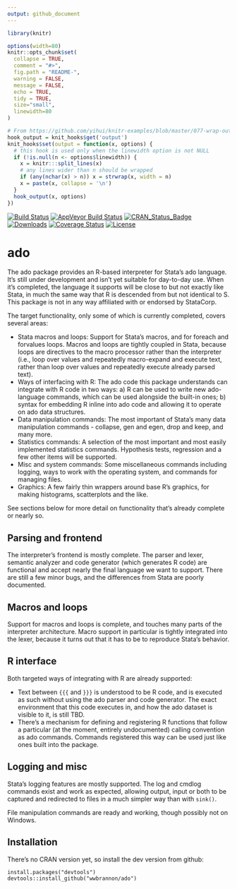 ```yaml
---
output: github_document
---
```


<!-- README.md is generated from README.Rmd. Please edit that file -->

```r
library(knitr)

options(width=80)
knitr::opts_chunk$set(
  collapse = TRUE,
  comment = "#>",
  fig.path = "README-",
  warning = FALSE,
  message = FALSE,
  echo = TRUE,
  tidy = TRUE,
  size="small",
  linewidth=80
)

# From https://github.com/yihui/knitr-examples/blob/master/077-wrap-output.Rmd
hook_output = knit_hooks$get('output')
knit_hooks$set(output = function(x, options) {
  # this hook is used only when the linewidth option is not NULL
  if (!is.null(n <- options$linewidth)) {
    x = knitr:::split_lines(x)
    # any lines wider than n should be wrapped
    if (any(nchar(x) > n)) x = strwrap(x, width = n)
    x = paste(x, collapse = '\n')
  }
  hook_output(x, options)
})
```

[![Build Status](https://img.shields.io/travis/wwbrannon/ado.svg?style=flat)](https://travis-ci.org/wwbrannon/ado)
[![AppVeyor Build Status](https://ci.appveyor.com/api/projects/status/github/wwbrannon/ado?branch=master&svg=true)](https://ci.appveyor.com/project/wwbrannon/ado)
[![CRAN_Status_Badge](https://www.r-pkg.org/badges/version/ado)](https://cran.r-project.org/package=ado)
[![Downloads](https://cranlogs.r-pkg.org/badges/ado)](https://cran.r-project.org/package=ado)
[![Coverage Status](https://img.shields.io/codecov/c/github/wwbrannon/ado/master.svg)](https://codecov.io/github/wwbrannon/ado?branch=master)
[![License](https://img.shields.io/:license-mit-blue.svg?style=flat)](https://wwbrannon.mit-license.org/)

# ado

The ado package provides an R-based interpreter for Stata's ado language. It's still under development and isn't yet suitable for day-to-day use. When it's completed, the language it supports will be close to but not exactly like Stata, in much the same way that R is descended from but not identical to S. This package is not in any way affiliated with or endorsed by StataCorp.

The target functionality, only some of which is currently completed, covers several areas:

* Stata macros and loops: Support for Stata's macros, and for foreach and forvalues loops. Macros and loops are tightly coupled in Stata, because loops are directives to the macro processor rather than the interpreter (i.e., loop over values and repeatedly macro-expand and execute text, rather than loop over values and repeatedly execute already parsed text).
* Ways of interfacing with R: The ado code this package understands can integrate with R code in two ways: a) R can be used to write new ado-language commands, which can be used alongside the built-in ones; b) syntax for embedding R inline into ado code and allowing it to operate on ado data structures.
* Data manipulation commands: The most important of Stata's many data manipulation commands - collapse, gen and egen, drop and keep, and many more.
* Statistics commands: A selection of the most important and most easily implemented statistics commands. Hypothesis tests, regression and a few other items will be supported.
* Misc and system commands: Some miscellaneous commands including logging, ways to work with the operating system, and commands for managing files.
* Graphics: A few fairly thin wrappers around base R's graphics, for making histograms, scatterplots and the like.

See sections below for more detail on functionality that's already complete or nearly so.

## Parsing and frontend
The interpreter's frontend is mostly complete. The parser and lexer, semantic analyzer and code generator (which generates R code) are functional and accept nearly the final language we want to support. There are still a few minor bugs, and the differences from Stata are poorly documented.

## Macros and loops
Support for macros and loops is complete, and touches many parts of the interpreter architecture. Macro support in particular is tightly integrated into the lexer, because it turns out that it has to be to reproduce Stata's behavior.

## R interface
Both targeted ways of integrating with R are already supported:

* Text between `{{{` and `}}}` is understood to be R code, and is executed as such without using the ado parser and code generator. The exact environment that this code executes in, and how the ado dataset is visible to it, is still TBD.
* There's a mechanism for defining and registering R functions that follow a particular (at the moment, entirely undocumented) calling convention as ado commands. Commands registered this way can be used just like ones built into the package.

## Logging and misc
Stata's logging features are mostly supported. The log and cmdlog commands exist and work as expected, allowing output, input or both to be captured and redirected to files in a much simpler way than with `sink()`.

File manipulation commands are ready and working, though possibly not on Windows.

## Installation
There's no CRAN version yet, so install the dev version from github:
```
install.packages("devtools")
devtools::install_github("wwbrannon/ado")
```
